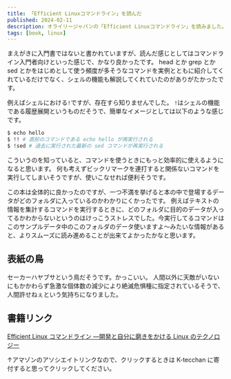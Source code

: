 ```yaml
---
title: 「Efficient Linuxコマンドライン」を読んだ
published: 2024-02-11
description: オライリージャパンの「Efficient Linuxコマンドライン」を読みました。
tags: [book, linux]
---
```



まえがきに入門書ではないと書かれていますが、読んだ感じとしてはコマンドライン入門者向けといった感じで、かなり良かったです。
head とか grep とか sed とかをはじめとして使う頻度が多そうなコマンドを実例とともに紹介してくれているだけでなく、シェルの機能も解説してくれていたのがありがたかったです。

例えばシェルにおける`!`ですが、存在すら知りませんでした。
`!`はシェルの機能である履歴展開というものだそうで、簡単なイメージとしては以下のような感じです。

```sh
$ echo hello
$ !! # 直前のコマンドである echo hello が再実行される
$ !sed # 過去に実行された最新の sed コマンドが再実行される
```

こういうのを知っていると、コマンドを使うときにもっと効率的に使えるようになると思います。
何も考えずビックリマークを連打すると関係ないコマンドを実行してしまいそうですが、使いこなせれば便利そうです。

この本は全体的に良かったのですが、一つ不満を挙げると本の中で登場するデータがどのフォルダに入っているのかわかりにくかったです。
例えばテキストの情報を集計するコマンドを実行するときに、どのフォルダに目的のデータが入ってるかわからないというのはけっこうストレスでした。今実行してるコマンドはこのサンプルデータ中のこのフォルダのデータ使いますよ～みたいな情報があると、よりスムーズに読み進めることが出来てよかったかなと思います。

## 表紙の鳥

セーカーハヤブサという鳥だそうです。かっこいい。
人間以外に天敵がいないにもかかわらず急激な個体数の減少により絶滅危惧種に指定されているそうで、人間許せねぇという気持ちになりました。

## 書籍リンク

[Efficient Linux コマンドライン ―開発と自分に磨きをかける Linux のテクノロジー][1]

↑アマゾンのアソシエイトリンクなので、クリックするときは K-tecchan に寄付すると思ってクリックしてください。

[1]: https://amzn.to/49unF2D
